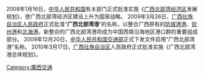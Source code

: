 {{expand|time=2010-04-09T05:33:39+00:00}}

2008年1月16日，[[中华人民共和国|中华人民共和国]]有关部门正式批准实施《[[广西|广西]][[北部湾经济区|北部湾经济区]]发展规划》，使广西北部湾经济区建设上升为国家战略。
2009年3月26日，[[广西壮族自治区人民政府|广西壮族自治区人民政府]]正式批准“'''广西北部湾港'''”的名称，以整合广西原有的[[防城港港|防城港港]]、[[钦州港|钦州港]]和[[北海港|北海港]]。新整合的广西北部湾港将成为中国西南沿海地区港口群的重要组成部分。
2009年12月20日，[[中华人民共和国交通部|中华人民共和国交通部]]正式下发文件启用“广西北部湾港”名称。
2010年3月17日，[[广西壮族自治区|广西壮族自治区]]人民政府正式批准实施《广西北部湾港总体规划》。

{{中华人民共和国港口}}

[[Category:廣西交通|Category:廣西交通]]
